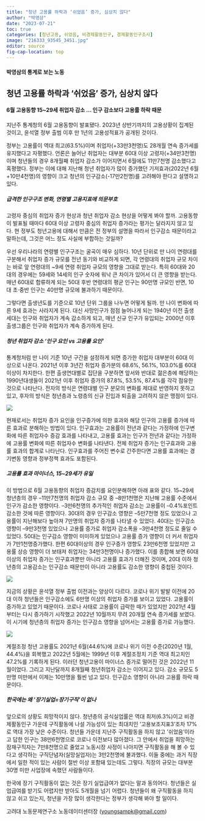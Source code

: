 ```yaml
---
title: "청년 고용률 하락과 ‘쉬었음’ 증가, 심상치 않다"
author: "박영삼"
date: "2023-07-21"
toc: true
categories: [청년고용, 쉬었음, 비경제활동인구, 경제활동인구조사]
image: "216333_93545_3451.jpg"
editor: source
fig-cap-location: top
---
```


#### 박영삼의 통계로 보는 노동

## 청년 고용률 하락과 ‘쉬었음’ 증가, 심상치 않다

#### 6월 고용동향 15\~29세 취업자 감소 … 인구 감소보다 고용률 하락 때문

지난주 통계청의 6월 고용동향이 발표됐다. 2023년 상반기까지의 고용상황이 집계된 것이고, 윤석열 정부 출범 이후 만 1년의 고용성적표가 공개된 것이다.

정부는 고용률이 역대 최고(63.5%)이며 취업자(+33만3천명)도 28개월 연속 증가세를 유지했다고 자평했다. 언론은 늘어난 취업자는 대부분 60대 이상 고령자(+34만3천명)이며 청년들의 경우 8개월째 취업자 감소가 이어지면서 6월에도 11만7천명 감소했다고 혹평했다. 정부는 이에 대해 지난해 청년 취업자가 많이 증가했던 기저효과(2022년 6월 +10만4천명)의 영향이 크고 청년의 인구감소(-17만2천명)를 고려해야 한다고 설명하고 있다.

##### 급격한 인구구조 변화, 연령별 고용지표에 의문부호

고령자 중심의 취업자 증가 현상과 청년 취업자 감소 현상을 어떻게 봐야 할까. 고용동향이 발표될 때마다 60대 이상 고령자 중심의 취업자 증가라는 평가는 달라지지 않고 있다. 현 정부도 청년고용에 대해서 만큼은 전 정부의 설명을 따라서 인구감소 때문이라고 말하는데, 그것은 어느 정도 사실에 부합하는 것일까?

우선 우리나라의 연령별 인구구조는 굴곡이 매우 심하다. 10년 단위로 만 나이 연령대를 구분해서 취업자 증가 규모를 전년 동기와 비교하게 되면, 각 연령대의 취업자 규모 차이는 바로 앞 연령대의 \~9세 연령 취업자 규모의 영향을 그대로 받는다. 특히 60대와 20대의 경우에는 59세와 14세의 인구 숫자에 워낙 큰 차이가 있어서 더 큰 영향을 받는다. 매년 60대로 합류하게 되는 50대 후반 연령대의 평균 인구는 90만명 규모인 반면, 10대 초·중반 인구는 40만명 규모에 불과하기 때문이다.

그렇다면 출생년도를 기준으로 10년 단위 그룹을 나누면 어떻게 될까. 만 나이 변화에 따른 9세 효과는 사라지게 된다. 대신 사망인구가 점점 늘어나게 되는 1940년 이전 출생세대는 인구와 취업자가 계속 감소하게 되고, 매년 신규 인구가 유입되는 2000년 이후 출생그룹은 인구와 취업자가 계속 증가하게 된다.

##### 청년 취업자 감소 ‘인구 요인 vs 고용률 요인’

통계청처럼 만 나이 기준 10년 구간을 설정하게 되면 증가한 취업자 대부분이 60대 이상으로 나온다. 2021년 이후 3년간 취업자 증가분의 68.6%, 56.1%, 103.0%를 60대 이상이 차지한다. 한편 출생연대별로 집단을 구분하면 앞서와 반대로 젊은층에 해당하는 1990년대생들이 2021년 이후 취업자 증가의 87.8%, 53.5%, 87.4%를 각각 점유한 것으로 나타난다. 전자의 방식은 연령대별 인구 분모의 변화를 제대로 반영하지 못하고 있고, 후자의 방식은 청년층과 노령층의 신규 진입과 퇴출을 고려하지 않은 맹점이 있다.

![](216333_93557_4820.jpg){fig-align="center"}

현재로서는 취업자 증가 요인을 인구증가에 의한 효과와 해당 인구의 고용률 증가에 따른 효과로 분해하는 방법이 있다. 인구효과는 고용률이 전년과 같다는 가정하에 인구변화에 따른 취업자수 증감 효과를 나타내고, 고용률 효과는 인구가 전년과 같다는 가정하에 고용률 변화에 따른 취업자수 변화를 나타낸다. 전체 취업자 증가는 인구효과와 고용률 효과의 합계로 나타난다. 인구효과를 주어진 변수로 간주한다면 고용률 효과에는 경기변동 영향과 정부정책 효과도 포함된다.

##### 고용률 효과 마이너스, 15\~29세가 유일

이 방법으로 6월 고용동향의 취업자 증감치를 요인분해하면 아래 표와 같다. 15\~29세 청년층의 경우 –11만7천명의 취업자 감소 규모 중 –8만1천명은 지난해 고용률 수준에서 인구가 감소한 영향이다. –3만6천명의 추가적인 취업자 감소는 고용률이 –0.4%포인트 감소한 것에 따른 영향이다. 30대의 경우 인구감소 영향은 –5만7천명 정도 있었으나 고용률이 지난해보다 높아져 7만명의 취업자 증가를 나타낼 수 있었다. 40대는 인구감소 영향이 –9만3천명 있었으나 고용률 증가로 취업자 감소폭을 –3만4천명 정도로 줄일 수 있었다. 50대는 인구감소 영향이 미미하게 있었으나 고용률 증가 영향이 더 커서 취업자가 7만1천명증가했다. 한편 60대이상의 경우 인구증가 영향도 23만6천명 있었지만 고용률 상승 영향이 더 보태져 취업자는 34만3천명이나 증가했다. 이를 종합해 보면 60대 이상의 취업자 증가는 인구효과뿐만 아니라 고용률 효과가 더해진 것이며, 20대 이하 청년층의 고용감소는 인구감소 때문만이 아니라 고용률도 감소한 영향이 중첩된 것이다.

![](216333_93544_3451.jpg){fig-align="center"}

지금의 상황은 윤석열 정부 출범 이전과는 양상이 다르다. 코로나 위기 발발 이전에 20대 이하 청년들은 인구감소에도 6만명 이상의 취업자 증가를 보이고 있었다. 고용률이 증가하고 있었기 때문이다. 코로나 사태로 고용률이 급락한 때가 있었지만 2021년 4월부터는 다시 증가하기 시작했고 2022년 10월까지 무려 20개월 연속 증가세를 보였다. 이 시기에 청년층의 취업자 증가는 인구감소 영향을 넘어서는 고용률 증가로 가능했다.

![](216333_93545_3451.jpg){fig-align="center"}

계절조정 청년 고용률도 2021년 6월(44.6%)에 코로나 위기 이전 수준(2020년 1월, 44.4%)을 회복했고 2022년 5월에는 1999년 이후 계절조정치 기준 역대 최고치인 47.2%를 기록하게 된다. 이러던 청년고용이 마이너스 증가로 떨어진 것은 2022년 11월이었다. 그리고 지난달까지 8개월째 청년취업자 감소는 이어지고 있다. 감소 규모도 5만명 미만에서 이제는 10만명을 훨씬 넘고 있다. 인구감소 영향이 아니라 고용률 하락 때문이다.

##### 한국에는 왜 ‘장기실업=장기구직’이 없나

앞으로의 상황도 희망적이지 않다. 청년층의 공식실업률은 역대 최저(6.3%)이고 비경제활동인구 가운데 구직활동에 나설 가능성이 있는 최대치인 ‘고용보조지표3’조차 17%로 역대 가장 낮은 수준이다. 청년들 가운데 지난주 구직활동을 하지 않고 ‘쉬었음’이라고 답한 인구는 38만6천명으로 코로나 이전보다 많아졌다. 그 안에서 취업을 희망하는 잠재구직자는 7만8천명으로 줄었고 노동시장 사정이 나아지면 구직활동을 해 볼 수 있다고 생각하는 구직단념자(실망실업자)는 3만2천명에 불과했다. 이들 중에는 과거 직장에서 일한 적이 있는 사람이 절반 이상 포함돼 있는데도 그렇다. 직장의 규모는 대부분 30명 미만 사업장에 속했던 사람들이다.

한국에 장기 구직활동이 없는 것은 장기 실업급여가 없다는 말과 동의어다. 청년들은 실업급여를 받기도 어렵지만 받아도 5개월을 넘기 어렵다. 청년들이 왜 구직활동을 하지 않고 쉬고 있는지, 청년을 가장 많이 생각한다는 정부가 생각해 봐야 할 일이다.

고려대 노동문제연구소 노동데이터센터장 ([youngsampk\@gmail.com](youngsampk@gmail.com))\
